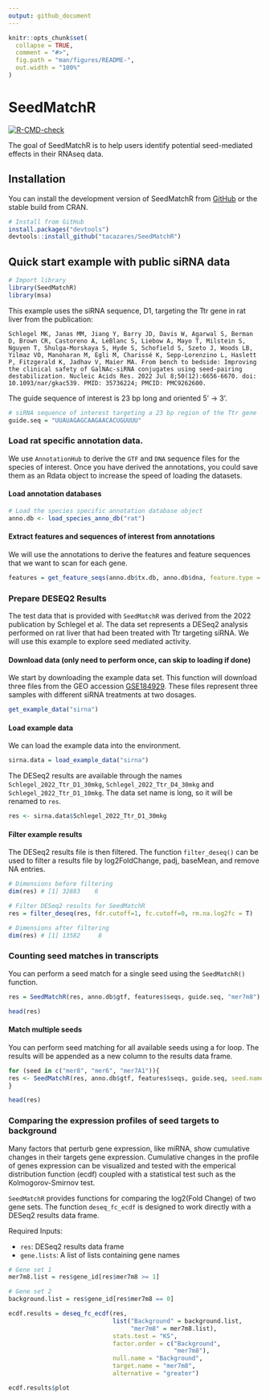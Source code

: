 ```yaml
---
output: github_document
---
```


<!-- README.md is generated from README.Rmd. Please edit that file -->

```r
knitr::opts_chunk$set(
  collapse = TRUE,
  comment = "#>",
  fig.path = "man/figures/README-",
  out.width = "100%"
)
```

# SeedMatchR

<!-- badges: start -->

[![R-CMD-check](https://github.com/tacazares/SeedMatchR/actions/workflows/R-CMD-check.yaml/badge.svg)](https://github.com/tacazares/SeedMatchR/actions/workflows/R-CMD-check.yaml)
<!-- badges: end -->

The goal of SeedMatchR is to help users identify potential seed-mediated effects in their RNAseq data.

## Installation

You can install the development version of SeedMatchR from [GitHub](https://github.com/) or the stable build from CRAN.

```r
# Install from GitHub
install.packages("devtools")
devtools::install_github("tacazares/SeedMatchR")
```

## Quick start example with public siRNA data

```r
# Import library
library(SeedMatchR)
library(msa)
```

This example uses the siRNA sequence, D1, targeting the Ttr gene in rat liver from the publication:

    Schlegel MK, Janas MM, Jiang Y, Barry JD, Davis W, Agarwal S, Berman D, Brown CR, Castoreno A, LeBlanc S, Liebow A, Mayo T, Milstein S, Nguyen T, Shulga-Morskaya S, Hyde S, Schofield S, Szeto J, Woods LB, Yilmaz VO, Manoharan M, Egli M, Charissé K, Sepp-Lorenzino L, Haslett P, Fitzgerald K, Jadhav V, Maier MA. From bench to bedside: Improving the clinical safety of GalNAc-siRNA conjugates using seed-pairing destabilization. Nucleic Acids Res. 2022 Jul 8;50(12):6656-6670. doi: 10.1093/nar/gkac539. PMID: 35736224; PMCID: PMC9262600.

The guide sequence of interest is 23 bp long and oriented 5' -\> 3'.

```r
# siRNA sequence of interest targeting a 23 bp region of the Ttr gene
guide.seq = "UUAUAGAGCAAGAACACUGUUUU"
```

### Load rat specific annotation data.

We use `AnnotationHub` to derive the `GTF` and `DNA` sequence files for the species of interest. Once you have derived the annotations, you could save them as an Rdata object to increase the speed of loading the datasets.

#### Load annotation databases

```r
# Load the species specific annotation database object
anno.db <- load_species_anno_db("rat")
```

#### Extract features and sequences of interest from annotations

We will use the annotations to derive the features and feature sequences that we want to scan for each gene.

```r
features = get_feature_seqs(anno.db$tx.db, anno.db$dna, feature.type = "3UTR")
```

### Prepare DESEQ2 Results

The test data that is provided with `SeedMatchR` was derived from the 2022 publication by Schlegel et al. The data set represents a DESeq2 analysis performed on rat liver that had been treated with Ttr targeting siRNA. We will use this example to explore seed mediated activity. 

#### Download data (only need to perform once, can skip to loading if done)

We start by downloading the example data set. This function will download three files from the GEO accession [GSE184929](https://www.ncbi.nlm.nih.gov/geo/query/acc.cgi?acc=GSE184929). These files represent three samples with different siRNA treatments at two dosages. 

```r
get_example_data("sirna")
```

#### Load example data

We can load the example data into the environment.

```r
sirna.data = load_example_data("sirna")
```

The DESeq2 results are available through the names `Schlegel_2022_Ttr_D1_30mkg`, `Schlegel_2022_Ttr_D4_30mkg` and `Schlegel_2022_Ttr_D1_10mkg`. The data set name is long, so it will be renamed to `res`.

```r
res <- sirna.data$Schlegel_2022_Ttr_D1_30mkg
```

#### Filter example results

The DESeq2 results file is then filtered. The function `filter_deseq()` can be used to filter a results file by log2FoldChange, padj, baseMean, and remove NA entries.

```r
# Dimensions before filtering
dim(res) # [1] 32883    6

# Filter DESeq2 results for SeedMatchR
res = filter_deseq(res, fdr.cutoff=1, fc.cutoff=0, rm.na.log2fc = T)

# Dimensions after filtering
dim(res) # [1] 13582     8
```

### Counting seed matches in transcripts

You can perform a seed match for a single seed using the `SeedMatchR()` function.

```r
res = SeedMatchR(res, anno.db$gtf, features$seqs, guide.seq, "mer7m8")

head(res)
```

#### Match multiple seeds

You can perform seed matching for all available seeds using a for loop. The results will be appended as a new column to the results data frame.

```r
for (seed in c("mer8", "mer6", "mer7A1")){
res <- SeedMatchR(res, anno.db$gtf, features$seqs, guide.seq, seed.name = seed)
}

head(res)
```

### Comparing the expression profiles of seed targets to background

Many factors that perturb gene expression, like miRNA, show cumulative changes in their targets gene expression. Cumulative changes in the profile of genes expression can be visualized and tested with the emperical distribution function (ecdf) coupled with a statistical test such as the Kolmogorov-Smirnov test.

`SeedMatchR` provides functions for comparing the log2(Fold Change) of two gene sets. The function `deseq_fc_ecdf` is designed to work directly with a DESeq2 results data frame.

Required Inputs:

-   `res`: DESeq2 results data frame
-   `gene.lists`: A list of lists containing gene names

```r
# Gene set 1 
mer7m8.list = res$gene_id[res$mer7m8 >= 1]

# Gene set 2
background.list = res$gene_id[res$mer7m8 == 0]

ecdf.results = deseq_fc_ecdf(res, 
                             list("Background" = background.list, 
                                  "mer7m8" = mer7m8.list),
                             stats.test = "KS", 
                             factor.order = c("Background", 
                                              "mer7m8"), 
                             null.name = "Background",
                             target.name = "mer7m8", 
                             alternative = "greater")

ecdf.results$plot

```
